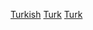 {{Portal box|土耳其|體育運動}}
{{Year by category
 | m = 2
 | c = 0
 | d = 1
 | y = 4
 | cat     = 土耳其體育
 | sortkey = 體育
 | parent  = 各年份土耳其體育
 | subcat  = 2014年土耳其
}}
{{Commons category|2014 in sports in Turkey}}

[[Category:2014年各國體育|Turkish]]
[[Category:2014年亞洲體育|Turk]]
[[Category:2014年歐洲體育|Turk]]